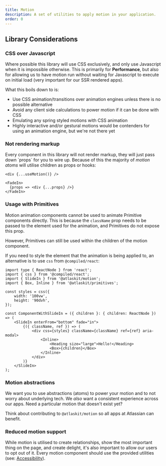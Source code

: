 ```yaml
---
title: Motion
description: A set of utilities to apply motion in your application.
order: 0
---
```


## Library Considerations

### CSS over Javascript

Where possible this library will use CSS exclusively, and only use Javascript when it is impossible
otherwise. This is primarily for **Performance**, but also for allowing us to have motion run
without waiting for Javascript to execute on initial load (very important for our SSR rendered
apps).

What this boils down to is:

- Use CSS animation/transitions over animation engines unless there is no possible alternative
- Avoid any client side calculations to power motion if it can be done with CSS
- Emulating any spring styled motions with CSS animation
- Highly interactive and/or gestural motions would be contenders for using an animation engine, but
  we're not there yet

### Not rendering markup

Every component in this library will not render markup, they will just pass down \`props\` for you
to wire up. Because of this the majority of _motion atoms_ will utilise children as props or hooks:

```
<div {...useMotion()} />
```

```
<FadeIn>
  {props => <div {...props} />}
</FadeIn>
```

### Usage with Primitives

Motion animation components cannot be used to animate Primitive components directly. This is because
the `className` prop needs to be passed to the element used for the animation, and Primitives do not
expose this prop.

However, Primitives can still be used within the children of the motion component.

If you need to style the element that the animation is being applied to, an alternative is to use
`css` from `@compiled/react`:

```tsx
import type { ReactNode } from 'react';
import { css } from '@compiled/react';
import { SlideIn } from '@atlaskit/motion';
import { Box, Inline } from '@atlaskit/primitives';

const styles = css({
	width: '100vw',
	height: '90dvh',
});

const ComponentWithSlideIn = ({ children }: { children: ReactNode }) => (
	<SlideIn enterFrom="bottom" fade="in">
		{({ className, ref }) => (
			<div css={styles} className={className} ref={ref} aria-modal>
				<Inline>
					<Heading size="large">Hello!</Heading>
					<Box>{children}</Box>
				</Inline>
			</div>
		)}
	</SlideIn>
);
```

### Motion abstractions

We want you to use abstractions (atoms) to power your motion and to not worry about underlying tech.
We _also_ want a consistent experience across our apps. Need a particular motion that doesn't exist
yet?

Think about contributing to `@atlaskit/motion` so all apps at Atlassian can benefit.

### Reduced motion support

While motion is utilised to create relationships, show the most important thing on the page, and
create delight, it's also important to allow our users to opt out of it. Every motion component
should use the provided utilities (see: [Accessibility](/components/motion/accessibility)).
